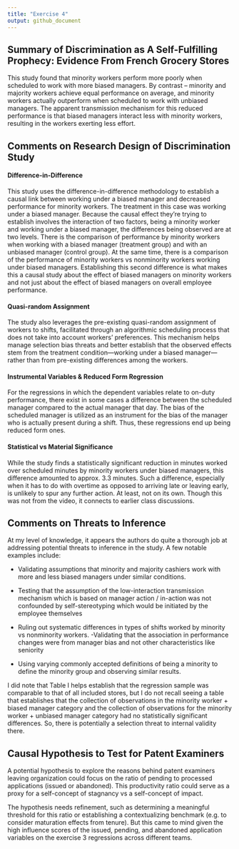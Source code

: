 ```yaml
---
title: "Exercise 4"
output: github_document
---
```


## Summary of Discrimination as A Self-Fulfilling Prophecy: Evidence From French Grocery Stores

This study found that minority workers perform more poorly when scheduled to work with more biased managers. By contrast – minority and majority workers achieve equal performance on average, and minority workers actually outperform when scheduled to work with unbiased managers. The apparent transmission mechanism for this reduced performance is that biased managers interact less with minority workers, resulting in the workers exerting less effort.

## Comments on Research Design of Discrimination Study

#### Difference-in-Difference

This study uses the difference-in-difference methodology to establish a causal link between working under a biased manager and decreased performance for minority workers. The treatment in this case was working under a biased manager. Because the causal effect they’re trying to establish involves the interaction of two factors, being a minority worker and working under a biased manager, the differences being observed are at two levels. There is the comparison of performance by minority workers when working with a biased manager (treatment group) and with an unbiased manager (control group). At the same time, there is a comparison of the performance of minority workers vs nonminority workers working under biased managers. Establishing this second difference is what makes this a causal study about the effect of biased managers on minority workers and not just about the effect of biased managers on overall employee performance.

#### Quasi-random Assignment

The study also leverages the pre-existing quasi-random assignment of workers to shifts, facilitated through an algorithmic scheduling process that does not take into account workers' preferences. This mechanism helps manage selection bias threats and better establish that the observed effects stem from the treatment condition—working under a biased manager—rather than from pre-existing differences among the workers.

#### Instrumental Variables & Reduced Form Regression

For the regressions in which the dependent variables relate to on-duty performance, there exist in some cases a difference between the scheduled manager compared to the actual manager that day. The bias of the scheduled manager is utilized as an instrument for the bias of the manager who is actually present during a shift. Thus, these regressions end up being reduced form ones.

#### Statistical vs Material Significance

While the study finds a statistically significant reduction in minutes worked over scheduled minutes by minority workers under biased managers, this difference amounted to approx. 3.3 minutes. Such a difference, especially when it has to do with overtime as opposed to arriving late or leaving early, is unlikely to spur any further action. At least, not on its own. Though this was not from the video, it connects to earlier class discussions.

## Comments on Threats to Inference

At my level of knowledge, it appears the authors do quite a thorough job at addressing potential threats to inference in the study. A few notable examples include:

-   Validating assumptions that minority and majority cashiers work with more and less biased managers under similar conditions.

-   Testing that the assumption of the low-interaction transmission mechanism which is based on manager action / in-action was not confounded by self-stereotyping which would be initiated by the employee themselves

-   Ruling out systematic differences in types of shifts worked by minority vs nonminority workers. -Validating that the association in performance changes were from manager bias and not other characteristics like seniority

-   Using varying commonly accepted definitions of being a minority to define the minority group and observing similar results.

I did note that Table I helps establish that the regression sample was comparable to that of all included stores, but I do not recall seeing a table that establishes that the collection of observations in the minority worker + biased manager category and the collection of observations for the minority worker + unbiased manager category had no statistically significant differences. So, there is potentially a selection threat to internal validity there.

## Causal Hypothesis to Test for Patent Examiners

A potential hypothesis to explore the reasons behind patent examiners leaving organization could focus on the ratio of pending to processed applications (issued or abandoned). This productivity ratio could serve as a proxy for a self-concept of stagnancy vs a self-concept of impact.

The hypothesis needs refinement, such as determining a meaningful threshold for this ratio or establishing a contextualizing benchmark (e.g. to consider maturation effects from tenure). But this came to mind given the high influence scores of the issued, pending, and abandoned application variables on the exercise 3 regressions across different teams.
